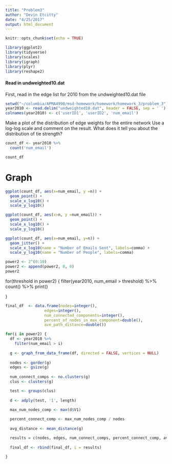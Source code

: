 ```yaml
---
title: "Problem3"
author: "Devin Etcitty"
date: "4/25/2017"
output: html_document
---
```


```r
knitr::opts_chunk$set(echo = TRUE)
```


```r
library(ggplot2)
library(tidyverse)
library(scales)
library(igraph)
library(plyr)
library(reshape2)
```

#### Read in undweighted10.dat
First, read in the edge list for 2010 from the undweighted10.dat file

```r
setwd("~/columbia/APMA4990/msd-homework/homework/homework_3/problem_3")
year2010 <- read.delim("undweighted10.dat", header = FALSE, sep = ' ')
colnames(year2010) <- c('userID1', 'userID2', 'num_email')

```


Make a plot of the distribution of edge weights for the entire network
Use a log-log scale and comment on the result. What does it tell you about the distribution of tie strength?

```r
count_df <- year2010 %>% 
  count('num_email')

count_df

```

# Graph

```r
ggplot(count_df, aes(x=num_email, y =n)) +
  geom_point() +
  scale_x_log10() +
  scale_y_log10()


```


```r
ggplot(count_df, aes(x=n, y =num_email)) +
  geom_point() +
  scale_x_log10() +
  scale_y_log10()

```


```r
ggplot(count_df, aes(x=num_email, y=n)) +
  geom_jitter() +
  scale_x_log10(name = "Number of Emails Sent", labels=comma) +
  scale_y_log10(name = "Number of People", labels=comma) 
```


```r
power2 <- 2^(0:10)
power2 <- append(power2, 0, 0)
power2
```


for(threshold in power2) {
  filter(year2010, num_email > threshold) %>%
    count() %>%
    print()
  
}




```r
final_df  <- data.frame(nodes=integer(),
                 edges=integer(), 
                 num_connected_components=integer(), 
                 percent_of_nodes_in_max_component=double(),
                 ave_path_distance=double()) 

for(i in power2) {
  df <- year2010 %>%
    filter(num_email > i)
  
  g <- graph_from_data_frame(df, directed = FALSE, vertices = NULL)
  
  nodes <- gorder(g)
  edges <- gsize(g)
  
  num_connect_comps <- no.clusters(g)
  clus <- clusters(g)

  test <- groups(clus)
  
  d <- adply(test, '1', length)

  max_num_nodes_comp <- max(d$V1)
  
  percent_connect_comp <- max_num_nodes_comp / nodes
  
  avg_distance <- mean_distance(g)

  results = c(nodes, edges, num_connect_comps, percent_connect_comp, avg_distance)
  
  final_df <- rbind(final_df, i = results)

}


```

